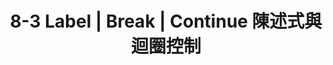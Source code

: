 ---
title: 8-3 Label | Break | Continue 陳述式與迴圈控制
youtubeId: ZelPEA42Twg
duration: 644
thumbnail: https://i.ytimg.com/vi/ZelPEA42Twg/hqdefault.jpg?sqp=-oaymwEjCNACELwBSFryq4qpAxUIARUAAAAAGAElAADIQj0AgKJDeAE=&rs=AOn4CLAfjj-bAuATe7CVnUqCg3c_m8TThA
slug: 8-3-label-or-break-or-continue-statement-and-loop-control
uslug: 8-3-label-break-continue-陳述式與迴圈控制
---